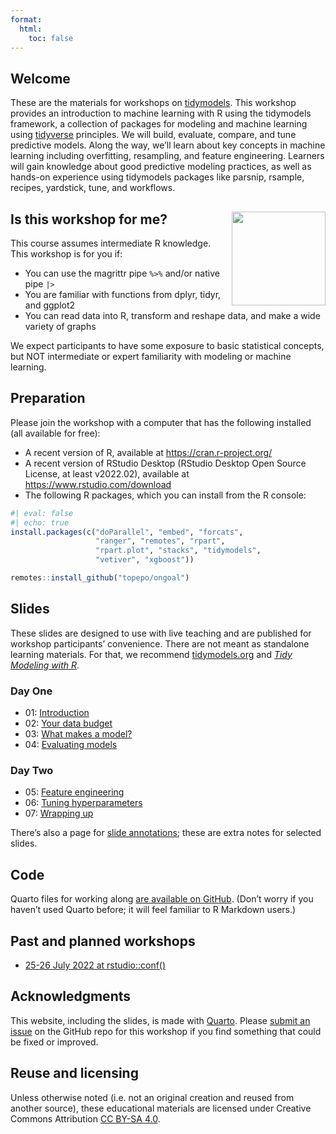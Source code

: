 ```yaml
---
format:
  html:
    toc: false
---
```


## Welcome

These are the materials for workshops on [tidymodels](https://www.tidymodels.org/). This workshop provides an introduction to machine learning with R using the tidymodels framework, a collection of packages for modeling and machine learning using [tidyverse](https://www.tidyverse.org/) principles. We will build, evaluate, compare, and tune predictive models. Along the way, we'll learn about key concepts in machine learning including overfitting, resampling, and feature engineering. Learners will gain knowledge about good predictive modeling practices, as well as hands-on experience using tidymodels packages like parsnip, rsample, recipes, yardstick, tune, and workflows.

## Is this workshop for me? <img src="slides/images/parsnip-flagger.jpg" align="right" height="150"/>

This course assumes intermediate R knowledge. This workshop is for you if:

-   You can use the magrittr pipe `%>%` and/or native pipe `|>`
-   You are familiar with functions from dplyr, tidyr, and ggplot2
-   You can read data into R, transform and reshape data, and make a wide variety of graphs

We expect participants to have some exposure to basic statistical concepts, but NOT intermediate or expert familiarity with modeling or machine learning.

## Preparation

Please join the workshop with a computer that has the following installed (all available for free):

-   A recent version of R, available at <https://cran.r-project.org/>
-   A recent version of RStudio Desktop (RStudio Desktop Open Source License, at least v2022.02), available at <https://www.rstudio.com/download>
-   The following R packages, which you can install from the R console:

```r
#| eval: false
#| echo: true
install.packages(c("doParallel", "embed", "forcats",
                   "ranger", "remotes", "rpart", 
                   "rpart.plot", "stacks", "tidymodels",
                   "vetiver", "xgboost"))

remotes::install_github("topepo/ongoal")
```

## Slides

These slides are designed to use with live teaching and are published for workshop participants' convenience. There are not meant as standalone learning materials. For that, we recommend [tidymodels.org](https://www.tidymodels.org/start/) and [*Tidy Modeling with R*](https://www.tmwr.org/).

### Day One

-   01: [Introduction](slides/01-introduction.html)
-   02: [Your data budget](slides/02-data-budget.html)
-   03: [What makes a model?](slides/03-what-makes-a-model.html)
-   04: [Evaluating models](slides/04-evaluating-models.html)

### Day Two

-   05: [Feature engineering](slides/05-feature-engineering.html)
-   06: [Tuning hyperparameters](slides/06-tuning-hyperparameters.html)
-   07: [Wrapping up](slides/07-wrapping-up.html)

There's also a page for [slide annotations](slides/annotations.html); these are extra notes for selected slides. 


## Code

Quarto files for working along [are available on GitHub](https://github.com/tidymodels/workshops/tree/main/classwork). (Don't worry if you haven't used Quarto before; it will feel familiar to R Markdown users.)

## Past and planned workshops

-   [25-26 July 2022 at rstudio::conf()](https://www.rstudio.com/conference/2022/2022-conf-workshops-pricing/#workshops)

## Acknowledgments {.appendix}

This website, including the slides, is made with [Quarto](https://quarto.org/). Please [submit an issue](https://github.com/tidymodels/workshops/issues) on the GitHub repo for this workshop if you find something that could be fixed or improved.

## Reuse and licensing {.appendix}

Unless otherwise noted (i.e. not an original creation and reused from another source), these educational materials are licensed under Creative Commons Attribution [CC BY-SA 4.0](https://creativecommons.org/licenses/by-sa/4.0/).
